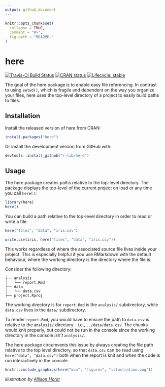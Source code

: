 ```yaml
---
output: github_document
---
```


<!-- README.md is generated from README.Rmd. Please edit that file -->

```r
knitr::opts_chunk$set(
  collapse = TRUE,
  comment = "#>",
  fig.path = "README-"
)
```

# here

<!-- badges: start -->
[![Travis-CI Build Status](https://travis-ci.org/r-lib/here.svg?branch=master)](https://travis-ci.org/r-lib/here)
[![CRAN status](https://www.r-pkg.org/badges/version/here)](https://CRAN.R-project.org/package=here)
[![Lifecycle: stable](https://img.shields.io/badge/lifecycle-stable-brightgreen.svg)](https://www.tidyverse.org/lifecycle/#stable)
<!-- badges: end -->

The goal of the here package is to enable easy file referencing. In contrast to using `setwd()`, which is fragile and dependent on the way you organize your files, here uses the top-level directory of a project to easily build paths to files.

## Installation

Install the released version of here from CRAN:
```r
install.packages("here")
```

Or install the development version from GitHub with:
```r
devtools::install_github("r-lib/here")
```

## Usage

The here package creates paths relative to the top-level directory. The package displays the top-level of the current project on load or any time you call `here()`:

```r
library(here)
here()
```

You can build a path relative to the top-level directory in order to read or write a file:

```r
here("files", "data", "iris.csv")
```

```r
write.csv(iris, here("files", "data", "iris.csv"))
```

This works regardless of where the associated source file lives inside your project. This is especially helpful if you use RMarkdown with the default behaviour, where the working directory is the directory where the file is.

Consider the following directory:

```
├── analysis
│   └── report.Rmd
├── data
│   └── data.csv
├── project.Rproj
```

The working directory is for `report.Rmd` is the `analysis/` subdirectory, while `data.csv` lives in the `data/` subdirectory. 

To render `report.Rmd`, you would have to ensure the path to `data.csv` is relative to the `analysis/` directory - i.e., `../data/data.csv`. The chunks would knit properly, but could not be run in the console since the working directory in the console *isn't* `analysis/`.

The here package circumvents this issue by always creating the file path relative to the top level directory, so that `data.csv` can be read using `here("data", "data.csv")` both when the report is knit and when the code is run interactively in the console.

```r
knitr::include_graphics(here("man", "figures", "illustration.png"))
```
*Illustration by [Allison Horst](https://github.com/allisonhorst)*
